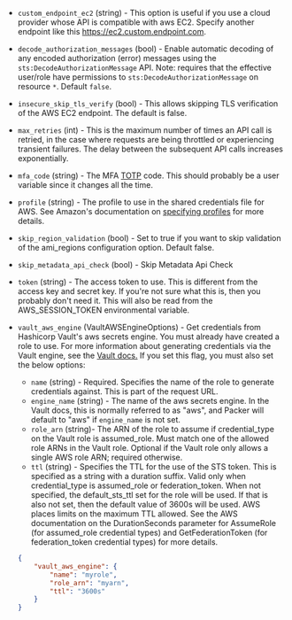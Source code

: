 <!-- Code generated from the comments of the AccessConfig struct in builder/amazon/common/access_config.go; DO NOT EDIT MANUALLY -->

-   `custom_endpoint_ec2` (string) - This option is useful if you use a cloud
    provider whose API is compatible with aws EC2. Specify another endpoint
    like this https://ec2.custom.endpoint.com.
    
-   `decode_authorization_messages` (bool) - Enable automatic decoding of any encoded authorization (error) messages
    using the `sts:DecodeAuthorizationMessage` API. Note: requires that the
    effective user/role have permissions to `sts:DecodeAuthorizationMessage`
    on resource `*`. Default `false`.
    
-   `insecure_skip_tls_verify` (bool) - This allows skipping TLS
    verification of the AWS EC2 endpoint. The default is false.
    
-   `max_retries` (int) - This is the maximum number of times an API call is retried, in the case
    where requests are being throttled or experiencing transient failures.
    The delay between the subsequent API calls increases exponentially.
    
-   `mfa_code` (string) - The MFA
    [TOTP](https://en.wikipedia.org/wiki/Time-based_One-time_Password_Algorithm)
    code. This should probably be a user variable since it changes all the
    time.
    
-   `profile` (string) - The profile to use in the shared credentials file for
    AWS. See Amazon's documentation on [specifying
    profiles](https://docs.aws.amazon.com/sdk-for-go/v1/developer-guide/configuring-sdk.html#specifying-profiles)
    for more details.
    
-   `skip_region_validation` (bool) - Set to true if you want to skip
    validation of the ami_regions configuration option. Default false.
    
-   `skip_metadata_api_check` (bool) - Skip Metadata Api Check
-   `token` (string) - The access token to use. This is different from the
    access key and secret key. If you're not sure what this is, then you
    probably don't need it. This will also be read from the AWS_SESSION_TOKEN
    environmental variable.
    
-   `vault_aws_engine` (VaultAWSEngineOptions) - Get credentials from Hashicorp Vault's aws secrets engine. You must
    already have created a role to use. For more information about
    generating credentials via the Vault engine, see the [Vault
    docs.](https://www.vaultproject.io/api/secret/aws#generate-credentials)
    If you set this flag, you must also set the below options:
    -   `name` (string) - Required. Specifies the name of the role to generate
        credentials against. This is part of the request URL.
    -   `engine_name` (string) - The name of the aws secrets engine. In the
        Vault docs, this is normally referred to as "aws", and Packer will
        default to "aws" if `engine_name` is not set.
    -   `role_arn` (string)- The ARN of the role to assume if credential\_type
        on the Vault role is assumed\_role. Must match one of the allowed role
        ARNs in the Vault role. Optional if the Vault role only allows a single
        AWS role ARN; required otherwise.
    -   `ttl` (string) - Specifies the TTL for the use of the STS token. This
        is specified as a string with a duration suffix. Valid only when
        credential\_type is assumed\_role or federation\_token. When not
        specified, the default\_sts\_ttl set for the role will be used. If that
        is also not set, then the default value of 3600s will be used. AWS
        places limits on the maximum TTL allowed. See the AWS documentation on
        the DurationSeconds parameter for AssumeRole (for assumed\_role
        credential types) and GetFederationToken (for federation\_token
        credential types) for more details.
    
    ```json
    {
        "vault_aws_engine": {
            "name": "myrole",
            "role_arn": "myarn",
            "ttl": "3600s"
        }
    }
    ```
    
